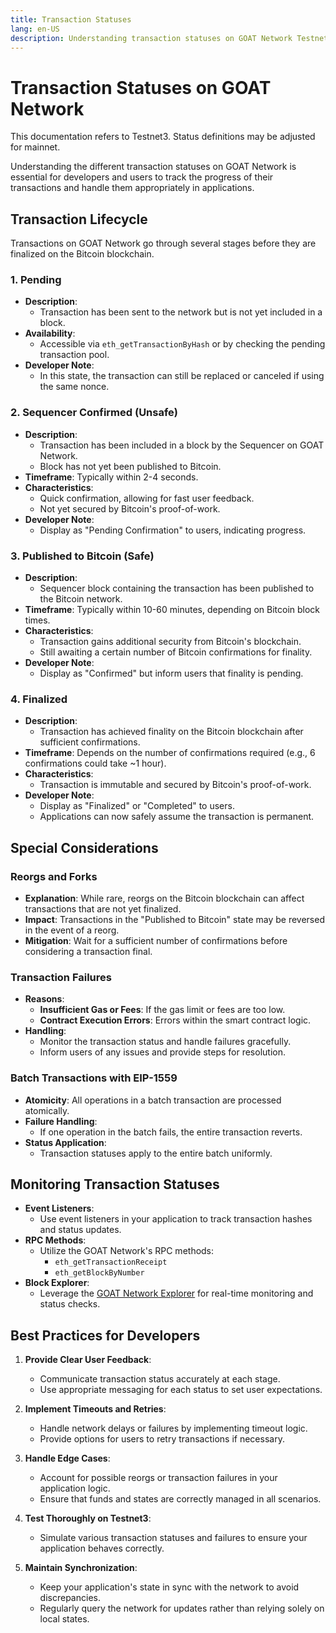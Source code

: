 ```yaml
---
title: Transaction Statuses
lang: en-US
description: Understanding transaction statuses on GOAT Network Testnet3.
---
```



# Transaction Statuses on GOAT Network

<Callout type="warning">
  This documentation refers to Testnet3. Status definitions may be adjusted for mainnet.
</Callout>

Understanding the different transaction statuses on GOAT Network is essential for developers and users to track the progress of their transactions and handle them appropriately in applications.

## Transaction Lifecycle

Transactions on GOAT Network go through several stages before they are finalized on the Bitcoin blockchain.

### 1. Pending

- **Description**:
  - Transaction has been sent to the network but is not yet included in a block.
- **Availability**:
  - Accessible via `eth_getTransactionByHash` or by checking the pending transaction pool.
- **Developer Note**:
  - In this state, the transaction can still be replaced or canceled if using the same nonce.

### 2. Sequencer Confirmed (Unsafe)

- **Description**:
  - Transaction has been included in a block by the Sequencer on GOAT Network.
  - Block has not yet been published to Bitcoin.
- **Timeframe**: Typically within 2-4 seconds.
- **Characteristics**:
  - Quick confirmation, allowing for fast user feedback.
  - Not yet secured by Bitcoin's proof-of-work.
- **Developer Note**:
  - Display as "Pending Confirmation" to users, indicating progress.

### 3. Published to Bitcoin (Safe)

- **Description**:
  - Sequencer block containing the transaction has been published to the Bitcoin network.
- **Timeframe**: Typically within 10-60 minutes, depending on Bitcoin block times.
- **Characteristics**:
  - Transaction gains additional security from Bitcoin's blockchain.
  - Still awaiting a certain number of Bitcoin confirmations for finality.
- **Developer Note**:
  - Display as "Confirmed" but inform users that finality is pending.

### 4. Finalized

- **Description**:
  - Transaction has achieved finality on the Bitcoin blockchain after sufficient confirmations.
- **Timeframe**: Depends on the number of confirmations required (e.g., 6 confirmations could take ~1 hour).
- **Characteristics**:
  - Transaction is immutable and secured by Bitcoin's proof-of-work.
- **Developer Note**:
  - Display as "Finalized" or "Completed" to users.
  - Applications can now safely assume the transaction is permanent.

## Special Considerations

### Reorgs and Forks

- **Explanation**: While rare, reorgs on the Bitcoin blockchain can affect transactions that are not yet finalized.
- **Impact**: Transactions in the "Published to Bitcoin" state may be reversed in the event of a reorg.
- **Mitigation**: Wait for a sufficient number of confirmations before considering a transaction final.

### Transaction Failures

- **Reasons**:
  - **Insufficient Gas or Fees**: If the gas limit or fees are too low.
  - **Contract Execution Errors**: Errors within the smart contract logic.
- **Handling**:
  - Monitor the transaction status and handle failures gracefully.
  - Inform users of any issues and provide steps for resolution.

### Batch Transactions with EIP-1559

- **Atomicity**: All operations in a batch transaction are processed atomically.
- **Failure Handling**:
  - If one operation in the batch fails, the entire transaction reverts.
- **Status Application**:
  - Transaction statuses apply to the entire batch uniformly.

## Monitoring Transaction Statuses

- **Event Listeners**:
  - Use event listeners in your application to track transaction hashes and status updates.
- **RPC Methods**:
  - Utilize the GOAT Network's RPC methods:
    - `eth_getTransactionReceipt`
    - `eth_getBlockByNumber`
- **Block Explorer**:
  - Leverage the [GOAT Network Explorer](https://explorer.testnet3.goat.network) for real-time monitoring and status checks.

## Best Practices for Developers

1. **Provide Clear User Feedback**:
   - Communicate transaction status accurately at each stage.
   - Use appropriate messaging for each status to set user expectations.

2. **Implement Timeouts and Retries**:
   - Handle network delays or failures by implementing timeout logic.
   - Provide options for users to retry transactions if necessary.

3. **Handle Edge Cases**:
   - Account for possible reorgs or transaction failures in your application logic.
   - Ensure that funds and states are correctly managed in all scenarios.

4. **Test Thoroughly on Testnet3**:
   - Simulate various transaction statuses and failures to ensure your application behaves correctly.

5. **Maintain Synchronization**:
   - Keep your application's state in sync with the network to avoid discrepancies.
   - Regularly query the network for updates rather than relying solely on local states.
